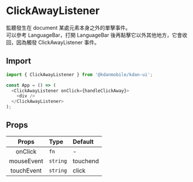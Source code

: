 
<Meta title="Utils/ClickAwayListener" />

# ClickAwayListener

監聽發生在 document 某處元素本身之外的單擊事件。  
可以參考 LanguageBar，打開 LanguageBar 後再點擊它以外其他地方，它會收回，因為觸發 ClickAwayListener 事件。

## Import

```js
import { ClickAwayListener } from '@kdanmobile/kdan-ui';

const App = () => (
  <ClickAwayListener onClick={handleClickAway}>
    <div />
  </ClickAwayListener>
);
```

## Props

|   Props    | Type     | Default  |
| :--------: | :------- | :------- |
|  onClick   | `fn`     | -        |
| mouseEvent | `string` | touchend |
| touchEvent | `string` | click    |

